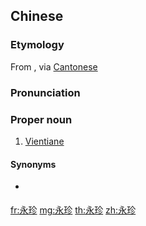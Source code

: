==Chinese==
{{zh-forms}}

===Etymology===
From {{etyl|lo|zh|sort=yong3zhen1}} {{m|lo|ວຽງຈັນ}}, via [[Cantonese]]

===Pronunciation===
{{zh-pron
|m=Yǒngzhēn
|c=wing5 zan1
|cat=pn
}}

===Proper noun===
{{zh-proper noun}}

# {{lb|zh|Taiwan}} [[Vientiane]] {{gloss|capital city of Laos}}

====Synonyms====
* {{qualifier|Mainland China}} {{zh-l|萬象}}

{{zh-cat|Capital cities}}

[[fr:永珍]]
[[mg:永珍]]
[[th:永珍]]
[[zh:永珍]]